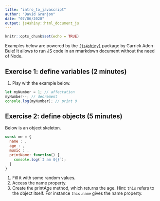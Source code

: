 ```yaml
---
title: "intro_to_javascript"
author: "David Granjon"
date: "07/06/2020"
output: js4shiny::html_document_js
---
```


```r
knitr::opts_chunk$set(echo = TRUE)
```

Examples below are powered by the [`{js4shiny}`](https://pkg.js4shiny.com/index.html) package by Garrick Aden-Buie! It allows to run JS code in an rmarkdown document without the need of Node.

## Exercise 1: define variables (2 minutes)

1. Play with the example below.

```js
let myNumber = 1; // affectation
myNumber--; // decrement
console.log(myNumber); // print 0
```

## Exercise 2: define objects (5 minutes)

Below is an object skeleton.

```js
const me = {
  name : ,
  age : ,
  music : ,
  printName: function() {
    console.log(`I am ${}`);
  }
}
```

1. Fill it with some random values.
2. Access the name property.
3. Create the printAge method, which returns the age. Hint: `this` refers to the object itself. For instance `this.name` gives the name property.

